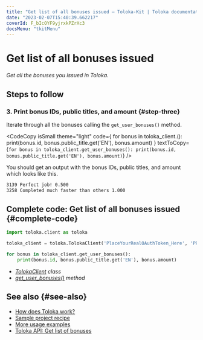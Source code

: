 ```yaml
---
title: "Get list of all bonuses issued — Toloka-Kit | Toloka documentation"
date: "2023-02-07T15:40:39.662217"
coverId: F_bIcOYF9yjrxkPZrXc3
docsMenu: "tkitMenu"
---
```



# Get list of all bonuses issued

_Get all the bonuses you issued in Toloka._

## Steps to follow

<Import/>

<Instantiate/>

### 3. Print bonus IDs, public titles, and amount {#step-three}

Iterate through all the bonuses calling the `get_user_bonuses()` method.

<CodeCopy
  isSmall
  theme="light"
  code={
    <HighlightChildren language="python">
      for bonus in toloka_client.<Term term="get_user_bonuses"><GetUserBonuses/></Term>():
      <br/>    print(bonus.id, bonus.public_title.get('EN'), bonus.amount)
    </HighlightChildren>
  }
  textToCopy={`for bonus in toloka_client.get_user_bonuses():
    print(bonus.id, bonus.public_title.get('EN'), bonus.amount)`}
/>

You should get an output with the bonus IDs, public titles, and amount which looks like this.

```bash
3139 Perfect job! 0.500
3258 Completed much faster than others 1.000
```

## Complete code: Get list of all bonuses issued {#complete-code}

```python
import toloka.client as toloka

toloka_client = toloka.TolokaClient('PlaceYourRealOAuthToken_Here', 'PRODUCTION')

for bonus in toloka_client.get_user_bonuses():
    print(bonus.id, bonus.public_title.get('EN'), bonus.amount)
```

<Note mode="tip" title="List of classes and methods used in this recipe">

- _[TolokaClient](/docs/toloka-kit/reference/toloka.client.TolokaClient) class_
- _[get_user_bonuses()](/docs/toloka-kit/reference/toloka.client.TolokaClient.get_user_bonuses) method_

</Note>

## See also {#see-also}

- [How does Toloka work?](/docs/guide/overview)
- [Sample project recipe](/docs/toloka-kit/recipes/learn-basics)
- [More usage examples](/docs/toloka-kit/recipes/use-cases)
- [Toloka API: Get list of bonuses](https://toloka.ai/docs/api/api-reference/#get-/user-bonuses)
